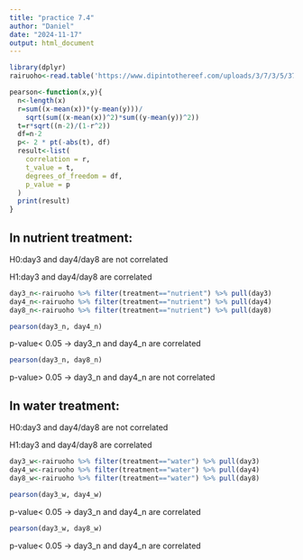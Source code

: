 ```yaml
---
title: "practice 7.4"
author: "Daniel"
date: "2024-11-17"
output: html_document
---
```


```r
library(dplyr)
rairuoho<-read.table('https://www.dipintothereef.com/uploads/3/7/3/5/37359245/rairuoho.txt',header=T, sep="\t", dec=".", na.strings = "n/a")
```

```r
pearson<-function(x,y){
  n<-length(x)
  r=sum((x-mean(x))*(y-mean(y)))/
    sqrt(sum((x-mean(x))^2)*sum((y-mean(y))^2))
  t=r*sqrt((n-2)/(1-r^2))
  df=n-2
  p<- 2 * pt(-abs(t), df)
  result<-list(
    correlation = r,
    t_value = t,
    degrees_of_freedom = df,
    p_value = p
  )
  print(result)
}
```

In nutrient treatment:
----------------------

H0:day3 and day4/day8 are not correlated

H1:day3 and day4/day8 are correlated

```r
day3_n<-rairuoho %>% filter(treatment=="nutrient") %>% pull(day3)
day4_n<-rairuoho %>% filter(treatment=="nutrient") %>% pull(day4)
day8_n<-rairuoho %>% filter(treatment=="nutrient") %>% pull(day8)
```


```r
pearson(day3_n, day4_n)
```
p-value< 0.05 -> day3_n and day4_n are correlated

```r
pearson(day3_n, day8_n)
```
p-value> 0.05 -> day3_n and day4_n are not correlated

In water treatment:
--------------------

H0:day3 and day4/day8 are not correlated

H1:day3 and day4/day8 are correlated

```r
day3_w<-rairuoho %>% filter(treatment=="water") %>% pull(day3)
day4_w<-rairuoho %>% filter(treatment=="water") %>% pull(day4)
day8_w<-rairuoho %>% filter(treatment=="water") %>% pull(day8)
```


```r
pearson(day3_w, day4_w)
```
p-value< 0.05 -> day3_n and day4_n are correlated

```r
pearson(day3_w, day8_w)
```
p-value< 0.05 -> day3_n and day4_n are correlated

